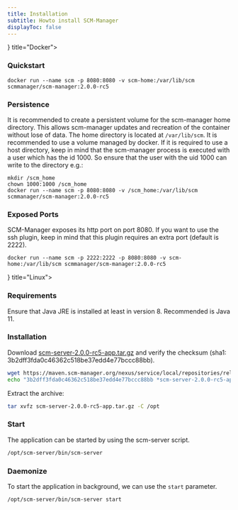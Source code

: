 ```yaml
---
title: Installation
subtitle: Howto install SCM-Manager
displayToc: false
---
```


<Tabs>
  <ContentTab icon={<Docker />} title="Docker">

### Quickstart

```text
docker run --name scm -p 8080:8080 -v scm-home:/var/lib/scm scmmanager/scm-manager:2.0.0-rc5
```

### Persistence

It is recommended to create a persistent volume for the scm-manager home directory.
This allows scm-manager updates and recreation of the container without lose of data.
The home directory is located at `/var/lib/scm`.
It is recommended to use a volume managed by docker. 
If it is required to use a host directory, keep in mind that the scm-manager process is executed with a user which has the id 1000.
So ensure that the user with the uid 1000 can write to the directory e.g.:

```text
mkdir /scm_home
chown 1000:1000 /scm_home
docker run --name scm -p 8080:8080 -v /scm_home:/var/lib/scm scmmanager/scm-manager:2.0.0-rc5
```

### Exposed Ports

SCM-Manager exposes its http port on port 8080.
If you want to use the ssh plugin, keep in mind that this plugin requires an extra port (default is 2222).

```text
docker run --name scm -p 2222:2222 -p 8080:8080 -v scm-home:/var/lib/scm scmmanager/scm-manager:2.0.0-rc5
```

  </ContentTab>
    <ContentTab icon={<Linux />} title="Linux">

### Requirements

Ensure that Java JRE is installed at least in version 8.
Recommended is Java 11.

### Installation

Download [scm-server-2.0.0-rc5-app.tar.gz](https://maven.scm-manager.org/nexus/service/local/repositories/releases/content/sonia/scm/scm-server/2.0.0-rc5/scm-server-2.0.0-rc5-app.tar.gz)
and verify the checksum (sha1: 3b2dff3fda0c46362c518be37edd4e77bccc88bb).

```bash
wget https://maven.scm-manager.org/nexus/service/local/repositories/releases/content/sonia/scm/scm-server/2.0.0-rc5/scm-server-2.0.0-rc5-app.tar.gz
echo "3b2dff3fda0c46362c518be37edd4e77bccc88bb *scm-server-2.0.0-rc5-app.tar.gz" | sha1sum -c -
```

Extract the archive:

```bash
tar xvfz scm-server-2.0.0-rc5-app.tar.gz -C /opt
```

### Start

The application can be started by using the scm-server script.

```bash
/opt/scm-server/bin/scm-server
```

### Daemonize

To start the application in background, we can use the `start` parameter.

```bash
/opt/scm-server/bin/scm-server start
```

  </ContentTab>
</Tabs>

